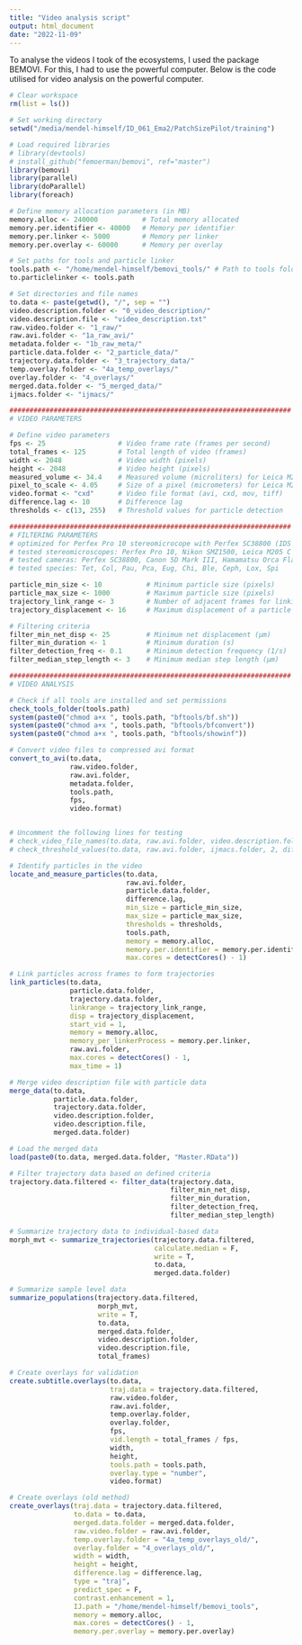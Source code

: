 ```yaml
---
title: "Video analysis script"
output: html_document
date: "2022-11-09"
---
```


To analyse the videos I took of the ecosystems, I used the package BEMOVI. For this, I had to use the powerful computer. Below is the code utilised for video analysis on the powerful computer.

```r

# Clear workspace
rm(list = ls())

# Set working directory
setwd("/media/mendel-himself/ID_061_Ema2/PatchSizePilot/training")

# Load required libraries
# library(devtools)
# install_github("femoerman/bemovi", ref="master")
library(bemovi)
library(parallel)
library(doParallel)
library(foreach)

# Define memory allocation parameters (in MB)
memory.alloc <- 240000           # Total memory allocated
memory.per.identifier <- 40000   # Memory per identifier
memory.per.linker <- 5000        # Memory per linker
memory.per.overlay <- 60000      # Memory per overlay

# Set paths for tools and particle linker
tools.path <- "/home/mendel-himself/bemovi_tools/" # Path to tools folder
to.particlelinker <- tools.path

# Set directories and file names
to.data <- paste(getwd(), "/", sep = "")
video.description.folder <- "0_video_description/"
video.description.file <- "video_description.txt"
raw.video.folder <- "1_raw/"
raw.avi.folder <- "1a_raw_avi/"
metadata.folder <- "1b_raw_meta/"
particle.data.folder <- "2_particle_data/"
trajectory.data.folder <- "3_trajectory_data/"
temp.overlay.folder <- "4a_temp_overlays/"
overlay.folder <- "4_overlays/"
merged.data.folder <- "5_merged_data/"
ijmacs.folder <- "ijmacs/"

######################################################################
# VIDEO PARAMETERS

# Define video parameters
fps <- 25                  # Video frame rate (frames per second)
total_frames <- 125        # Total length of video (frames)
width <- 2048              # Video width (pixels)
height <- 2048             # Video height (pixels)
measured_volume <- 34.4    # Measured volume (microliters) for Leica M205 C with 1.6 fold magnification, sample height 0.5 mm and Hamamatsu Orca Flash 4
pixel_to_scale <- 4.05     # Size of a pixel (micrometers) for Leica M205 C with 1.6 fold magnification, sample height 0.5 mm and Hamamatsu Orca Flash 4
video.format <- "cxd"      # Video file format (avi, cxd, mov, tiff)
difference.lag <- 10       # Difference lag
thresholds <- c(13, 255)   # Threshold values for particle detection

######################################################################
# FILTERING PARAMETERS
# optimized for Perfex Pro 10 stereomicrocope with Perfex SC38800 (IDS UI-3880LE-M-GL) camera
# tested stereomicroscopes: Perfex Pro 10, Nikon SMZ1500, Leica M205 C
# tested cameras: Perfex SC38800, Canon 5D Mark III, Hamamatsu Orca Flash 4
# tested species: Tet, Col, Pau, Pca, Eug, Chi, Ble, Ceph, Lox, Spi

particle_min_size <- 10           # Minimum particle size (pixels)
particle_max_size <- 1000         # Maximum particle size (pixels)
trajectory_link_range <- 3        # Number of adjacent frames for linking particles
trajectory_displacement <- 16     # Maximum displacement of a particle between frames

# Filtering criteria
filter_min_net_disp <- 25         # Minimum net displacement (µm)
filter_min_duration <- 1          # Minimum duration (s)
filter_detection_freq <- 0.1      # Minimum detection frequency (1/s)
filter_median_step_length <- 3    # Minimum median step length (µm)

######################################################################
# VIDEO ANALYSIS

# Check if all tools are installed and set permissions
check_tools_folder(tools.path)
system(paste0("chmod a+x ", tools.path, "bftools/bf.sh"))
system(paste0("chmod a+x ", tools.path, "bftools/bfconvert"))
system(paste0("chmod a+x ", tools.path, "bftools/showinf"))

# Convert video files to compressed avi format
convert_to_avi(to.data,
               raw.video.folder,
               raw.avi.folder,
               metadata.folder,
               tools.path,
               fps,
               video.format)


# Uncomment the following lines for testing
# check_video_file_names(to.data, raw.avi.folder, video.description.folder, video.description.file)
# check_threshold_values(to.data, raw.avi.folder, ijmacs.folder, 2, difference.lag, thresholds, tools.path, memory.alloc)

# Identify particles in the video
locate_and_measure_particles(to.data,
                             raw.avi.folder,
                             particle.data.folder,
                             difference.lag,
                             min_size = particle_min_size,
                             max_size = particle_max_size,
                             thresholds = thresholds,
                             tools.path,
                             memory = memory.alloc,
                             memory.per.identifier = memory.per.identifier,
                             max.cores = detectCores() - 1)

# Link particles across frames to form trajectories
link_particles(to.data,
               particle.data.folder,
               trajectory.data.folder,
               linkrange = trajectory_link_range,
               disp = trajectory_displacement,
               start_vid = 1,
               memory = memory.alloc,
               memory_per_linkerProcess = memory.per.linker,
               raw.avi.folder,
               max.cores = detectCores() - 1,
               max_time = 1)

# Merge video description file with particle data
merge_data(to.data,
           particle.data.folder,
           trajectory.data.folder,
           video.description.folder,
           video.description.file,
           merged.data.folder)

# Load the merged data
load(paste0(to.data, merged.data.folder, "Master.RData"))

# Filter trajectory data based on defined criteria
trajectory.data.filtered <- filter_data(trajectory.data,
                                        filter_min_net_disp,
                                        filter_min_duration,
                                        filter_detection_freq,
                                        filter_median_step_length)

# Summarize trajectory data to individual-based data
morph_mvt <- summarize_trajectories(trajectory.data.filtered,
                                    calculate.median = F,
                                    write = T,
                                    to.data,
                                    merged.data.folder)

# Summarize sample level data
summarize_populations(trajectory.data.filtered,
                      morph_mvt,
                      write = T,
                      to.data,
                      merged.data.folder,
                      video.description.folder,
                      video.description.file,
                      total_frames)

# Create overlays for validation
create.subtitle.overlays(to.data,
                         traj.data = trajectory.data.filtered,
                         raw.video.folder,
                         raw.avi.folder,
                         temp.overlay.folder,
                         overlay.folder,
                         fps,
                         vid.length = total_frames / fps,
                         width,
                         height,
                         tools.path = tools.path,
                         overlay.type = "number",
                         video.format)

# Create overlays (old method)
create_overlays(traj.data = trajectory.data.filtered,
                to.data = to.data,
                merged.data.folder = merged.data.folder,
                raw.video.folder = raw.avi.folder,
                temp.overlay.folder = "4a_temp_overlays_old/",
                overlay.folder = "4_overlays_old/",
                width = width,
                height = height,
                difference.lag = difference.lag,
                type = "traj",
                predict_spec = F,
                contrast.enhancement = 1,
                IJ.path = "/home/mendel-himself/bemovi_tools",
                memory = memory.alloc,
                max.cores = detectCores() - 1,
                memory.per.overlay = memory.per.overlay)
```